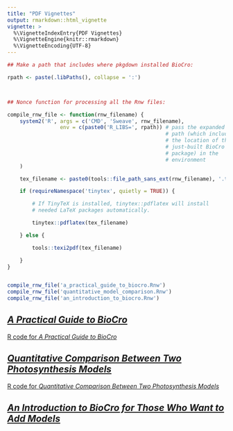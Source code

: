 ```yaml
---
title: "PDF Vignettes"
output: rmarkdown::html_vignette
vignette: >
  %\VignetteIndexEntry{PDF Vignettes}
  %\VignetteEngine{knitr::rmarkdown}
  %\VignetteEncoding{UTF-8}
---
```

```r


## Make a path that includes where pkgdown installed BioCro:

rpath <- paste(.libPaths(), collapse = ':')



## Nonce function for processing all the Rnw files:

compile_rnw_file <- function(rnw_filename) {
    system2('R', args = c('CMD', 'Sweave', rnw_filename),
                 env = c(paste0('R_LIBS=', rpath)) # pass the expanded R
                                                   # path (which includes
                                                   # the location of the
                                                   # just-built BioCro
                                                   # package) in the
                                                   # environment
    )

    tex_filename <- paste0(tools::file_path_sans_ext(rnw_filename), '.tex')

    if (requireNamespace('tinytex', quietly = TRUE)) {

        # If TinyTeX is installed, tinytex::pdflatex will install
        # needed LaTeX packages automatically.

        tinytex::pdflatex(tex_filename)

    } else {

        tools::texi2pdf(tex_filename)

    }
}


compile_rnw_file('a_practical_guide_to_biocro.Rnw')
compile_rnw_file('quantitative_model_comparison.Rnw')
compile_rnw_file('an_introduction_to_biocro.Rnw')
```

<!--

<iframe src="a_practical_guide_to_biocro.pdf"/>
<iframe src="quantitative_model_comparison.pdf"/>
<iframe src="a_practical_guide_to_biocro.R"/>
<iframe src="quantitative_model_comparison.R"/>
<iframe src="an_introduction_to_biocro.pdf"/>

(These lines fool pkgdown into copying the PDF and R files to the docs
directory so that the links below work.)

-->

## [_A Practical Guide to BioCro_](a_practical_guide_to_biocro.pdf)

[R code for _A Practical Guide to BioCro_](a_practical_guide_to_biocro.R)

## [_Quantitative Comparison Between Two Photosynthesis Models_](quantitative_model_comparison.pdf)

[R code for _Quantitative Comparison Between Two Photosynthesis Models_](quantitative_model_comparison.R)

## [_An Introduction to BioCro for Those Who Want to Add Models_](an_introduction_to_biocro.pdf)
